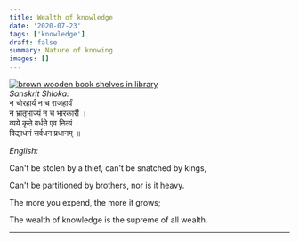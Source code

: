 ```yaml
---
title: Wealth of knowledge
date: '2020-07-23'
tags: ['knowledge']
draft: false
summary: Nature of knowing
images: []
---
```


[![brown wooden book shelves in library](https://cdn.substack.com/image/fetch/w_1456,c_limit,f_auto,q_auto:good,fl_progressive:steep/https%3A%2F%2Fbucketeer-e05bbc84-baa3-437e-9518-adb32be77984.s3.amazonaws.com%2Fpublic%2Fimages%2F914f2b58-7f14-45b3-88b1-af7f53e9e1b2_1000x667.jpeg "brown wooden book shelves in library")](https://cdn.substack.com/image/fetch/f_auto,q_auto:good,fl_progressive:steep/https%3A%2F%2Fbucketeer-e05bbc84-baa3-437e-9518-adb32be77984.s3.amazonaws.com%2Fpublic%2Fimages%2F914f2b58-7f14-45b3-88b1-af7f53e9e1b2_1000x667.jpeg)\
*Sanskrit Shloka:*\
न चोरहार्यं न च राजहार्यं\
न भ्रातृभाज्यं न च भारकारी ।\
व्यये कृते वर्धते एव नित्यं\
विद्याधनं सर्वधन प्रधानम् ॥

*English:*

Can't be stolen by a thief, can't be snatched by kings,

Can't be partitioned by brothers, nor is it heavy.

The more you expend, the more it grows;

The wealth of knowledge is the supreme of all wealth.

* * * * *